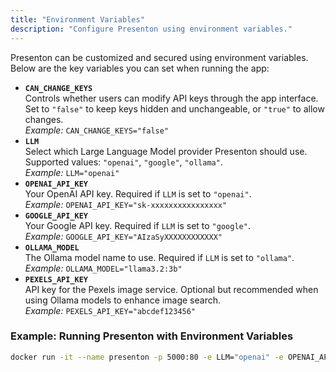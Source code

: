 ```yaml
---
title: "Environment Variables"
description: "Configure Presenton using environment variables."
---
```


Presenton can be customized and secured using environment variables. Below are the key variables you can set when running the app:

- **`CAN_CHANGE_KEYS`**\
  Controls whether users can modify API keys through the app interface.\
  Set to `"false"` to keep keys hidden and unchangeable, or `"true"` to allow changes.\
  _Example:_ `CAN_CHANGE_KEYS="false"`
- **`LLM`**\
  Select which Large Language Model provider Presenton should use.\
  Supported values: `"openai"`, `"google"`, `"ollama"`.\
  _Example:_ `LLM="openai"`
- **`OPENAI_API_KEY`**\
  Your OpenAI API key. Required if `LLM` is set to `"openai"`.\
  _Example:_ `OPENAI_API_KEY="sk-xxxxxxxxxxxxxxxx"`
- **`GOOGLE_API_KEY`**\
  Your Google API key. Required if `LLM` is set to `"google"`.\
  _Example:_ `GOOGLE_API_KEY="AIzaSyXXXXXXXXXXXX"`
- **`OLLAMA_MODEL`**\
  The Ollama model name to use. Required if `LLM` is set to `"ollama"`.\
  _Example:_ `OLLAMA_MODEL="llama3.2:3b"`
- **`PEXELS_API_KEY`**\
  API key for the Pexels image service. Optional but recommended when using Ollama models to enhance image search.\
  _Example:_ `PEXELS_API_KEY="abcdef123456"`

### Example: Running Presenton with Environment Variables

```bash
docker run -it --name presenton -p 5000:80 -e LLM="openai" -e OPENAI_API_KEY="your_openai_api_key" -e CAN_CHANGE_KEYS="false" -v "./user_data:/app/user_data" ghcr.io/presenton/presenton:v0.3.0-beta
```